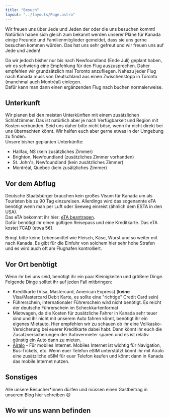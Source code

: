 ```yaml
---
title: "Besuch"
layout: "../layouts/Page.astro"
---
```



Wir freuen uns über Jede und Jeden der oder die uns besuchen kommt!  
Natürlich haben sich gleich zum bekannt werden unserer Pläne für Kanada einige Freunde und Familienmitglieder gemeldet, dass sie uns gerne besuchen kommen würden. Das hat uns sehr gefreut und wir freuen uns auf Jede und Jeden!

Da wir jedoch bisher nur bis nach Newfoundland (Ende Juli) geplant haben, wir es schwierig eine Empfehlung für den Flug auszusprechen. Daher empfehlen wir grundsätzlich mal Toronto anzufliegen. Nahezu jeder Flug nach Kanada muss von Deutschland aus einen Zwischenstopp in Toronto (manchmal auch Montréal) einlegen.  
Dafür kann man dann einen ergänzenden Flug nach buchen normalerweise.

## Unterkunft

Wir planen bei den meisten Unterkünften mit einem zusätzlichen Schlafzimmer. Das ist natürlich aber je nach Verfügbarkeit und Region mit Kosten verbunden. Seid uns daher bitte nicht böse, wenn ihr nicht direkt bei uns übernachten könnt. Wir helfen euch aber gerne etwas in der Umgebung zu finden.  
Unsere bisher geplanten Unterkünfte:

- Halifax, NS (kein zusätzliches Zimmer)
- Brighton, Newfoundland (zusätzliches Zimmer vorhanden)
- St. John's, Newfoundland (kein zusätzliches Zimmer)
- Montréal, Québec (kein zusätzliches Zimmer)

## Vor dem Abflug

Deutsche Staatsbürger brauchen kein großes Visum für Kanada um als Touristen bis zu 90 Tag einzureisen. Allerdings wird das sogenannte eTA benötigt wenn man per Luft oder Seeweg einreist (ähnlich dem ESTA in den USA).  
Das eTA bekommt ihr hier: [eTA beantragen](https://www.canada.ca/en/immigration-refugees-citizenship/services/visit-canada/eta/apply.html).  
Dafür benötigt ihr einen gültigen Reisepass und eine Kreditkarte. Das eTA kostet 7CAD (etwa 5€).

Bringt bitte keine Lebensmittel wie Fleisch, Käse, Wurst und so weiter mit nach Kanada. Es gibt für die Einfuhr von solchem hier sehr hohe Strafen und es wird auch oft am Flughafen kontrolliert.

## Vor Ort benötigt

Wenn ihr bei uns seid, benötigt ihr ein paar Kleinigkeiten und größere Dinge. Folgende Dinge solltet ihr auf jeden Fall mitbringen:

- Kreditkarte (Visa, Mastercard, American Express) (**keine** Visa/Mastercard Debit Karte, es sollte eine "richtige" Credit Card sein)
- Führerschein, internationaler Führerschein wird nicht benötigt. Es reicht der deutsche Führerschein im Scheckkartenformat
- Mietwagen, da die Kosten für zusätzliche Fahrer in Kanada sehr teuer sind und ihr nicht mit unserem Auto fahren könnt, benötigt ihr ein eigenes Mietauto. Hier empfehlen wir zu schauen ob ihr eine Vollkasko-Versicherung bei euerer Kreditkarte dabei habt. Dann könnt ihr euch die Zusatzversicherungen der Autovermieter sparen und es ist relativ günstig ein Auto dann zu mieten.
- [Airalo](https://www.airalo.com/de) - Für mobiles Internet. Mobiles Internet ist wichtig für Navigation, Bus-Tickets, etc. Wenn euer Telefon eSIM unterstützt könnt ihr mit Airalo eine zusätzliche eSIM für euer Telefon kaufen und könnt dann in Kanada das mobile Internet nutzen.

## Sonstiges

Alle unsere Besucher\*innen dürfen und müssen einen Gastbeitrag in unserem Blog hier schreiben 😊

## Wo wir uns wann befinden

<LocationCalendar client:only="react" />
